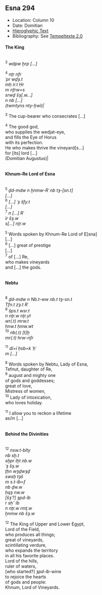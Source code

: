 ## Esna 294 {-}  
  
<style>  
  
  .col2 {  
    columns: 2 320px;         /* number of columns and width in pixels*/  
    -webkit-columns: 2 320px; /* chrome, safari */  
    -moz-columns: 2 320px;    /* firefox */  
    -webkit-column-break-inside: avoid;  
    -page-break-inside: avoid;  
    -break-inside: avoid;  
  }  
  
</style>  

- Location: Column 10
- Date: Domitian
- [Hieroglyphic Text](https://www.ifao.egnet.net/uploads/publications/enligne/Temples-Esna003.pdf#page=249){target="_blank"}
- Bibliography: See [Tempeltexte 2.0](http://www.tempeltexte.uni-tuebingen.de/portal/#/text-detail/1116){target="_blank"}

#### The King {-} 

<div class="col2"> 

^3^ *wdpw ḫrp [...]*  
   
^4^ *nṯr nfr*  
*ʿpr wḏȝ.t*  
*mḥ ỉr.t Ḥr*  
*m nfrw=s*  
*srwḏ šȝ[.w...] *  
*n nb [...]*  
*(twmtyns nty-ḫwỉ)|*  
  
^3^ The cup-bearer who consecrates [...]  
  
^4^ The good god,  
who supplies the wedjat-eye,  
and fills the Eye of Horus  
with its perfection.  
He who makes thrive the vineyard[s...]  
for [its] lord [...]  
(Domitian Augustus)|
  
</div>

#### Khnum-Re Lord of Esna {-} 

<div class="col2">

^5^ *ḏd-mdw n ẖnmw-Rʿ nb tȝ-[sn.t]*  
*[...]*  
^6^ *[...] ʿȝ šfy.t*  
*[...]*  
^7^ *n [...] Rʿ*  
*ỉr šȝ.w*  
*s[...] nṯr.w *  
  
^5^ Words spoken by Khnum-Re Lord of E[sna]  
[...]  
^6^ [...] great of prestige   
[...]  
^7^ of [...] Re,  
who makes vineyards  
and [...] the gods.

</div>

#### Nebtu {-}

<div class="col2">

^8^ *ḏd-mdw n Nb.t-ww nb.t tȝ-sn.t*  
*Tfn.t zȝ.t Rʿ*  
^9^ *šps.t wsr.t *  
*n nṯr.w nṯr.yt*  
*wr(.t) mrw.t*  
*ḥnw.t ḥmw.wt*  
^10^ *nb(.t) [t]ḫ*  
*mr(.t) hrw-nfr*  
   
^11^ *dỉ=ỉ ḥsb=k ʿḥʿ*  
*m [...]*  
   
^8^ Words spoken by Nebtu, Lady of Esna,  
Tefnut, daughter of Re,  
^9^ august and mighty one  
of gods and goddesses;  
great of love,  
Mistress of women,  
^10^ Lady of intoxication,  
who loves holiday.  
  
^11^ I allow you to reckon a lifetime  
as/in [...]

</div> 

#### Behind the Divinities {-} 

<div class="col2">

^12^ *nsw.t-bỉty*  
*nb sḫ.t*  
*sḫpr ỉḫt nb.w*  
*ʿȝ šȝ.w*  
*ṯḥn wȝḏwȝḏ*  
*swsḫ tȝš *  
*m s.t-ỉb=f*  
*nb ḏw.w*  
*ḥqȝ nw.w*  
*[šȝʿ?] ȝpd-ỉb*  
*r sḥʿʿ ỉb*  
*n nṯr.w rmṯ.w*  
*ẖnmw nb šȝ.w*  
  
^12^ The King of Upper and Lower Egypt,  
Lord of the Field,  
who produces all things;  
great of vineyards,  
scintillating verdure,  
who expands the territory  
in all his favorite places.  
Lord of the hills,  
ruler of waters,  
[who started?] *ȝpd-ỉb*-wine   
to rejoice the hearts  
of gods and people:  
Khnum, Lord of Vineyards.  

</div>
